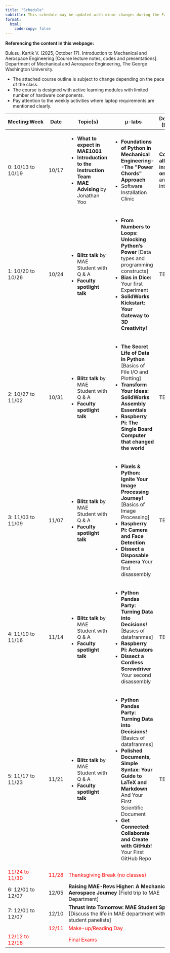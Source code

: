 ```yaml
---
title: "Schedule"
subtitle: This schedule may be updated with minor changes during the Fall 2025 semester
format:
  html:
    code-copy: false
---
```


<html>
<head>
    <style>
        body {
            -webkit-user-select: none; /* Safari */
            -moz-user-select: none; /* Firefox */
            -ms-user-select: none; /* IE10+/Edge */
            user-select: none; /* Standard */
        }
    </style>
</head>
<body>

:::{.callout-important}
**Referencing the content in this webpage:**

Bulusu, Kartik V. (2025, October 17). Introduction to Mechanical and Aerospace Engineering [Course lecture notes, codes and presentations]. Department of Mechanical and Aerospace Engineering, The George Washington University.
:::

:::{.callout-important}
- The attached course outline is subject to change depending on the pace of the class. 
- The course is designed with active learning modules with limited number of hardware components. 
- Pay attention to the weekly activities where laptop requirements are mentioned clearly.
<!-- - You are strongly encouraged to bring your own personal machine or laptop and participate with the [prerequisites](install-editor.qmd) installed.
 - Follow the instructions provided carefully and complete the required installations needed for this workshop. ([See prerequisites](install-editor.qmd))
 - Once you finish the **Steps 1, 2 and 3 in the installation instructions** in [prerequisites](install-editor.qmd), fill out the [Pre-workshop survey form](https://tinyurl.com/yrkacfd9). 
 - **You will be automatically entered into a raffle in the workshop on 10/12/2024 if you complete the installation check-in form.** -->
:::

```{=html}
<table style="width:100%">
    <colgroup>
        <col style="width:10%">
        <col style="width:5%">
        <col style="width:40%">
        <col style="width:35%">
        <col style="width:15%">
    </colgroup>
    <thead>
        <tr class="table-secondary">
            <th>Meeting:Week</th>   
            <th>Date</th>            
            <th>Topic(s)</th>
            <th>&mu;-labs</th>            
            <th>Deliverables (Due date)</th>             
            <!-- <th scope="col">Description and the $\mu $-lab </th> -->
        </tr>
    </thead>
    <tbody>
        <tr class="table-active">
            <td>0: 10/13 to 10/19</td>
            <td>10/17</td>  
            <td><ul>
                <li><strong>What to expect in MAE1001</strong></li>
                <li><strong>Introduction to the Instruction Team</strong></li>
                <li><strong>MAE Advising</strong> by Jonathan Yoo</li>
                <!-- <li>Prof. Plesniak or Prof. Shen's talk</li>                                 -->
            </td>                      
            <td><ul>
                <li><strong>Foundations of Python in Mechanical Engineering--The "Power Chords" Approach</strong></li>  
                <li>Software Installation Clinic</li>    
            </td>            
            <td><strong>Complete all installations on 10/17</strong> and enter into a raffle</td>      
        </tr>
        <tr class="table-active">
            <td>1: 10/20 to 10/26</td>
            <td>10/24</td>              
            <td><ul>
                <li><strong>Blitz talk</strong> by MAE Student with Q &amp; A </li>
                <li><strong>Faculty spotlight talk</strong></li>
                <!-- <li>MAE Advising by Jonathan Yoo</li> -->
                <!-- <li>Prof. Plesniak or Prof. Shen's talk</li>                                 -->
            </td>                      
            <td><ul>
                <li><strong>From Numbers to Loops: Unlocking Python’s Power</strong> [Data types and programming constructs]</li>  
                <li><strong>Bias in Dice:</strong> Your first Experiment</li>
                <li><strong>SolidWorks Kickstart: Your Gateway to 3D Creativity!</strong></li>                     
            </td>            
            <td>TBA</td>   
        </tr>
        <tr class="table-active">
            <td>2: 10/27 to 11/02</td>
            <td>10/31</td>            
            <td><ul>
                <li><strong>Blitz talk</strong> by MAE Student with Q &amp; A </li>
                <li><strong>Faculty spotlight talk</strong></li>
                <!-- <li>MAE Advising by Jonathan Yoo</li> -->
                <!-- <li>Prof. Plesniak or Prof. Shen's talk</li>                                 -->
            </td>          
            <td><ul>
                <li><strong>The Secret Life of Data in Python</strong> [Basics of File I/O and Plotting]</li>  
                <li><strong>Transform Your Ideas: SolidWorks Assembly Essentials</strong></li>                      
                <li><strong>Raspberry Pi: The Single Board Computer that changed the world</strong></li>                                                    
            </td>          
            <td>TBA</td>  
        </tr>
        <tr>
            <td>3: 11/03 to 11/09</td>
            <td>11/07</td>   
            <td><ul>
                <li><strong>Blitz talk</strong> by MAE Student with Q &amp; A </li>
                <li><strong>Faculty spotlight talk</strong></li>
                <!-- <li>MAE Advising by Jonathan Yoo</li> -->
                <!-- <li>Prof. Plesniak or Prof. Shen's talk</li>                                 -->
            </td>                     
            <td><ul>
                <li><strong>Pixels & Python: Ignite Your Image Processing Journey!</strong> [Basics of Image Processing]</li>  
                <li><strong>Raspberry Pi: Camera and Face Detection</strong></li>      
                <li><strong>Dissect a Disposable Camera</strong> Your first disassembly</li>     
            </td>            
            <td>TBA</td>
        </tr>        
        <tr class="table-active">
            <td>4: 11/10 to 11/16</td>
            <td>11/14</td>  
            <td><ul>
                <li><strong>Blitz talk</strong> by MAE Student with Q &amp; A </li>
                <li><strong>Faculty spotlight talk</strong></li>
                <!-- <li>MAE Advising by Jonathan Yoo</li> -->
                <!-- <li>Prof. Plesniak or Prof. Shen's talk</li>                                 -->
            </td> 
            <td><ul>
                <li><strong>Python Pandas Party: Turning Data into Decisions!</strong> [Basics of datafranmes]</li>  
                <li><strong>Raspberry Pi: Actuators</strong></li>  
                <li><strong>Dissect a Cordless Screwdriver</strong> Your second disassembly</li>                
            </td>            
            <td>TBA</td>
        </tr>             
        <tr>
            <td>5: 11/17 to 11/23</td>
            <td>11/21</td>            
            <td><ul>
                <li><strong>Blitz talk</strong> by MAE Student with Q &amp; A </li>
                <li><strong>Faculty spotlight talk</strong></li>
                <!-- <li>MAE Advising by Jonathan Yoo</li> -->
                <!-- <li>Prof. Plesniak or Prof. Shen's talk</li>                                 -->
            </td> 
            <td><ul>
                <li><strong>Python Pandas Party: Turning Data into Decisions!</strong> [Basics of datafranmes]</li>  
                <li><strong>Polished Documents, Simple Syntax: Your Guide to LaTeX and Markdown</strong> And Your First Scientific Document</li>     
                <li><strong>Get Connected: Collaborate and Create with GitHub!</strong> Your First GitHub Repo</li>                      
            </td>            
            <td>TBA</td>
        </tr>
        <tr class="table-active">
            <td style="color: red;">11/24 to 11/30</td>
            <td style="color: red;">11/28</td>            
            <td colspan="3" style="color: red;">Thanksgiving Break (no classes)</td>        
        </tr>         
        <tr>
            <td>6: 12/01 to 12/07</td>
            <td>12/05</td>            
            <td colspan="3"><strong>Raising MAE-Revs Higher: A Mechanical & Aerospace Journey</strong> [Field trip to MAE Department]</td>        
        </tr>   
        <tr>            
            <td>7: 12/01 to 12/07</td>
            <td>12/10</td>            
            <td colspan="3"><strong>Thrust Into Tomorrow: MAE Student Speak Out</strong> [Discuss the life in MAE department with the student panelists]</td>        
        </tr>    
        <!-- <tr class="table-info">
            <td> </td>
            <td style="color: red;">12/08</td>             
            <td colspan="4" style="color: red;" style="text-align: center;">Last Day of Classes</td>
        </tr>              -->
        <!-- <tr class="table-info">
            <td> </td>
            <td style="color: red;">12/09</td>             
            <td colspan="4" style="color: red;" style="text-align: center;">Designated Thursday</td>
        </tr>    -->
        <!-- <tr class="table-info">
            <td> </td>
            <td style="color: red;">12/10</td>             
            <td colspan="4" style="color: red;" style="text-align: center;">Designated Friday</td>
        </tr>            -->
        <tr class="table-info">
            <td> </td>
            <td style="color: red;">12/11</td>             
            <td colspan="4" style="color: red;" style="text-align: center;">Make-up/Reading Day</td>
        </tr>     
        <tr class="table-info">
            <td style="color: red;">12/12 to 12/18</td>
            <td></td>             
            <td colspan="4" style="color: red;" style="text-align: center;">Final Exams</td>
        </tr>           

        <!-- <tr class="table-active">
            <td>Week 11 [04/01/2024]</td>
            <td><code><b>while</b></code> loops, I/O</td>
            <td>04/03/2024</td>
            <td>04/05/2024</td>
            <td>Unit 1 » Module 4 & Module 5 (Due <b>April 10, 2024</b> by <b>11:59 PM</b>)</td>
        </tr>
        <tr>
            <td>Week 12 [04/08/2024]</td>
            <td><code><b>numpy</b></code> Arrays</td>
            <td>04/10/2024</td>
            <td>04/12/2024</td>
            <td>Assignment 3 (Due <b>April 20, 2024</b> by <b>11:59 PM</b>)</td>
        </tr>
        <tr class="table-active">
            <td><b>Week 13 [04/15/2024]</b></td>
            <td><b><u>Examination</u></b>
                <br><em>Location:</em> <b>Lecture room 1957 E Room 213</b>
                <br><em>Start time:</em> <b>3:45 PM</b></td>
            <td>04/17/2024</td>
            <td>04/19/2024</td>
            <td>Unit 2 » Module 0 (Due <b>April 25, 2024</b> by <b>11:59 PM</b>)</td>
        </tr> -->
        <!-- <tr>
            <td>Week 14 [04/22/2024]</td>
            <td>Advanced Topics</td>
            <td>04/24/2024</td>
            <td>04/26/2024</td>
            <td>Unit 2 » Module 1 & Assignemnt 4 (Due <b>May 01, 2024</b> by <b>11:59 PM</b>)</td>
        </tr> -->
        <!-- <tr class="table-active">
            <td>Week 15 [04/29/2024]</td>
            <td><em>Extra Lecture</em></td>
        </tr> -->
        <!-- <tr>
            <td>[04/30/2024]</td>
            <td>Make up Day</td>
        </tr> -->
        <!-- <tr class="table-active">
            <td>[05/01/2024]</td>
            <td>Designated Monday</td>
        </tr> -->
        <!-- <tr>
            <td>Week of <b>May 04</b> to <b>May 10</b></td>
            <td><b>Exam Week</b></td>
        </tr> -->
        
    </tbody>
</table>

```
<!-- </body>
</html> -->

